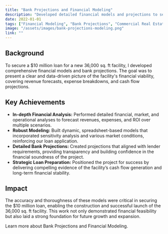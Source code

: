```yaml
---
title: "Bank Projections and Financial Modeling"
description: "Developed detailed financial models and projections to secure a $10M loan for a 36,000 sq. ft facility."
date: 2022-01-01
tags: ["Financial Modeling", "Bank Projections", "Commercial Real Estate", "Loan", "Financial Analysis"]
image: "/assets/images/bank-projections-modeling.png"
link: ""
---
```


## Background

To secure a $10 million loan for a new 36,000 sq. ft facility, I developed comprehensive financial models and bank projections. The goal was to present a clear and data-driven picture of the facility's financial viability, covering revenue forecasts, expense breakdowns, and cash flow projections.

## Key Achievements

- **In-depth Financial Analysis:** Performed detailed financial, market, and operational analyses to forecast revenues, expenses, and ROI over multiple scenarios.
- **Robust Modeling:** Built dynamic, spreadsheet-based models that incorporated sensitivity analysis and various market conditions, reinforcing our loan application.
- **Detailed Bank Projections:** Created projections that aligned with lender requirements, providing transparency and building confidence in the financial soundness of the project.
- **Strategic Loan Preparation:** Positioned the project for success by delivering compelling evidence of the facility’s cash flow generation and long-term financial stability.

## Impact

The accuracy and thoroughness of these models were critical in securing the $10 million loan, enabling the construction and successful launch of the 36,000 sq. ft facility. This work not only demonstrated financial feasibility but also laid a strong foundation for future growth and expansion.

Learn more about Bank Projections and Financial Modeling.
